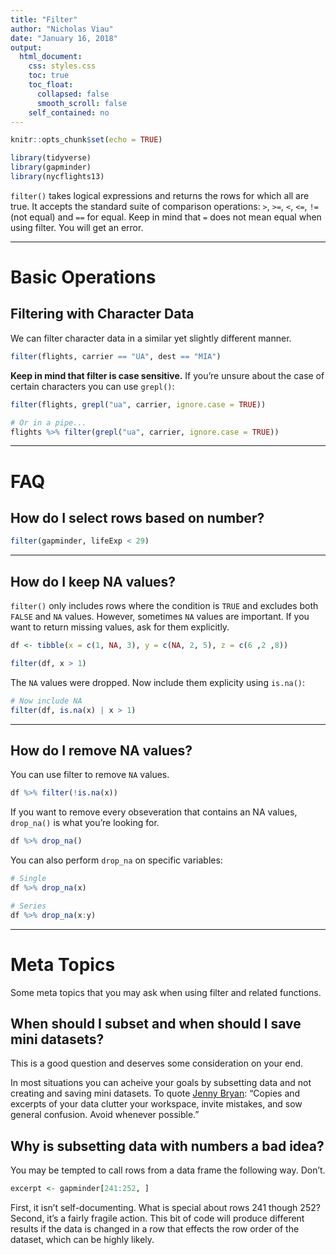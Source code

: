 ---
title: "Filter"
author: "Nicholas Viau"
date: "January 16, 2018"
output:
  html_document:
    css: styles.css
    toc: true
    toc_float:
      collapsed: false
      smooth_scroll: false
    self_contained: no
---

```{r setup, include=FALSE}
knitr::opts_chunk$set(echo = TRUE)
```

```{r load_packages, include=FALSE}
library(tidyverse)
library(gapminder)
library(nycflights13)
```

`filter()` takes logical expressions and returns the rows for which all are true. It accepts the standard suite of comparison operations: `>`, `>=`, `<`, `<=`, `!=` (not equal) and `==` for equal. Keep in mind that `=` does not mean equal when using filter. You will get an error.

<hr style="border-width: 3px; border-color: #505050;">

# Basic Operations

## Filtering with Character Data

We can filter character data in a similar yet slightly different manner.

```{r}
filter(flights, carrier == "UA", dest == "MIA")
```

**Keep in mind that filter is case sensitive.** If you're unsure about the case of certain characters you can use `grepl()`:

```{r}
filter(flights, grepl("ua", carrier, ignore.case = TRUE))

# Or in a pipe...
flights %>% filter(grepl("ua", carrier, ignore.case = TRUE))
```

<hr style="border-width: 3px; border-color: #505050;">

# FAQ

## How do I select rows based on number?

```{r}
filter(gapminder, lifeExp < 29)
```

***

## How do I keep NA values?

`filter()` only includes rows where the condition is `TRUE` and excludes both `FALSE` and `NA` values. However, sometimes `NA` values are important. If you want to return missing values, ask for them explicitly.

```{r}
df <- tibble(x = c(1, NA, 3), y = c(NA, 2, 5), z = c(6 ,2 ,8))

filter(df, x > 1)
```

The `NA` values were dropped. Now include them explicity using `is.na()`:

```{r}
# Now include NA
filter(df, is.na(x) | x > 1)
```

***

## How do I remove NA values?

You can use filter to remove `NA` values.

```{r}
df %>% filter(!is.na(x))
```

If you want to remove every obseveration that contains an NA values, `drop_na()` is what you're looking for.

```{r}
df %>% drop_na()
```

You can also perform `drop_na` on specific variables:

```{r}
# Single
df %>% drop_na(x)

# Series
df %>% drop_na(x:y)
```

<hr style="border-width: 3px; border-color: #505050;">

# Meta Topics

Some meta topics that you may ask when using filter and related functions.

## When should I subset and when should I save mini datasets?

This is a good question and deserves some consideration on your end. 

In most situations you can acheive your goals by subsetting data and not creating and saving mini datasets. To quote [Jenny Bryan](http://stat545.com/block009_dplyr-intro.html#think-before-you-create-excerpts-of-your-data): "Copies and excerpts of your data clutter your workspace, invite mistakes, and sow general confusion. Avoid whenever possible."

## Why is subsetting data with numbers a bad idea? 

You may be tempted to call rows from a data frame the following way. Don't.

```{r, eval=FALSE}
excerpt <- gapminder[241:252, ]
```

First, it isn't self-documenting. What is special about rows 241 though 252? Second, it's a fairly fragile action. This bit of code will produce different results if the data is changed in a row that effects the row order of the dataset, which can be highly likely.